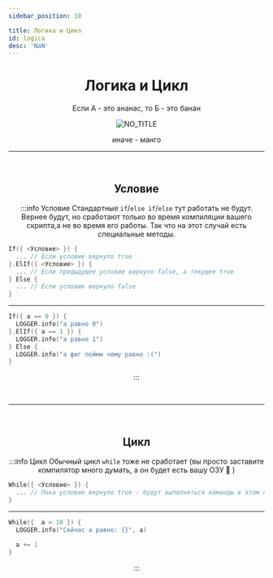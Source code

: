 ```yaml
---
sidebar_position: 10

title: Логика и Цикл
id: logica
desc: 'NaN'
---
```


<div align="center">

# Логика и Цикл

Если А - это ананас, то Б - это банан

![NO_TITLE](@site/static/img/doc/titles/NO_TITLE.webp)

иначе - манго

---

<br />

## Условие

:::info Условие
Стандартные `if`/`else if`/`else` тут работать не будут. Вернее будут, но сработают только во время
компиляции вашего скрипта,а не во время его работы. Так что на этот случай есть специальные методы.

<div align="left" id="dont-copy">

```kts
If({ <Условие> }) {
  ... // Если условие вернуло true
}.ElIf({ <Условие> }) {
  ... // Если предыдущее условие вернуло false, а текущее true
} Else {
  ... // Если условие вернуло false
}
```

---

```kts title="Пример"
If({ a == 0 }) {
  LOGGER.info("а равно 0")
}.ElIf({ a == 1 }) {
  LOGGER.info("а равно 1")
} Else {
  LOGGER.info("а фиг пойми чему равно :(")
}
```

</div>

:::

<br />

---

<br />

## Цикл

:::info Цикл
Обычный цикл `while` тоже не сработает (вы просто заставите компилятор много думать, а он будет есть
вашу ОЗУ 🙂 )

<div align="left" id="dont-copy">

```kts
While({ <Условие> }) {
  ... // Пока условие вернуло true - будут выполняться команды в этом поле
}
```

---

```kts title="Пример"
While({  a < 10 }) {
  LOGGER.info("Сейчас a равно: {}", a)
  
  a += 1
}
```

</div>

:::

</div>